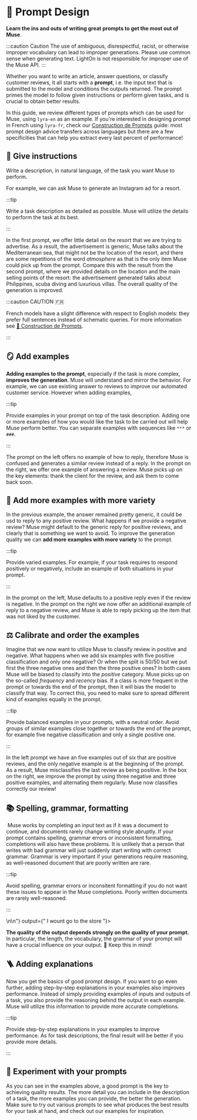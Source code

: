 ---
---


# 📜 Prompt Design

**Learn the ins and outs of writing great prompts to get the most out of Muse**.

:::caution Caution
The use of ambiguous, disrespectful, racist, or otherwise improper vocabulary can lead to improper generations. Please use common sense when generating text. LightOn is not responsible for improper use of the Muse API.
:::

Whether you want to write an article, answer questions, or classify customer reviews, it all starts with a **prompt**, i.e. the input text that is submitted to the model and conditions the outputs returned. The prompt primes the model to follow given instructions or perform given tasks, and is crucial to obtain better results.

​In this guide, we review different types of prompts which can be used for Muse, using `lyra-en` as an example. 
If you're interested in designing prompt in French using `lyra-fr`, check our [Construction de Prompts](/guides/french/prompt) guide: 
most prompt design advice transfers across languages but there are a few specificities that can help you extract every last percent of performance!

## 📢 Give instructions

Write a description, in natural language, of the task you want Muse to perform.

For example, we can ask Muse to generate an Instagram ad for a resort.

:::tip

Write a task description as detailed as possible. Muse will utilize the details to perform the task at its best.

:::

<div class="row list_ZO3j" style={{justifyContent: "center"}}>
    <div class="col col--6 margin-bottom--lg">
        <CardNoLink title={"Bad ❌"} prompt={"An Instagram ad for Atmosphere resort.\n\n\nInstagram Ad:\n\n"} 
        output={"Beautiful post-card perfect villas, romantic atmosphere, delicious food and a magnificent view - it's like a dream come true!\ Let the Mediterranean heat of the sun and the sight of the beautiful sea and the sea of blue sky take your breath away!\n\nA little blue sky, a little blue sea and a little white sand. An atmosphere of pure tranquility and the possibility of a lovely and relaxing holiday, is what you can experience in the beautiful atmosphere of the Atmosphere resort."}></CardNoLink>
    </div>
    <div class="col col--6 margin-bottom--lg">
        <CardNoLink title={"Better ✅"} prompt={"An Instagram ad for Atmosphere resort, a luxury hotel on Apo island in the Philippines with world-class diving.\nInstagram Ad:\n\n"} 
        output={"Visit Atmosphere\n\n Atmosphere has just opened its doors and is now ready to offer an unparalleled experience in luxurious, private villas. While the resort’s restaurant is world-class, the real star of the show is the ocean itself. With five stunning dive sites around the island, there’s no better way to enjoy a vacation than with scuba diving. Check out some of our most recent Instagram posts below and get ready to be immersed in paradise!"}></CardNoLink>
    </div>
</div>

In the first prompt, we offer little detail on the resort that we are trying to advertise. As a result, the advertisement is generic, Muse talks about the Mediterranean sea, that might not be the location of the resort, 
and there are some repetitions of the word *atmosphere* as that is the only item Muse could pick up from the prompt. Compare this with the result from the second prompt, where we provided details on the location
and the main selling points of the resort: the advertisement generated talks about Philippines, scuba diving and luxurious villas. The overall quality of the generation is improved.

:::caution CAUTION 🇫🇷

French models have a slight difference with respect to English models: they prefer full sentences instead of schematic queries. For more information see [📜 Construction de Prompts](/usecases/french/prompt).

:::

## 🪞 Add examples

**​Adding examples to the prompt**, especially if the task is more complex, **improves the generation**. Muse will understand and mirror the behavior. For example, we can use existing answer to reviews to improve our automated customer service.
However when adding examples, 

:::tip

Provide examples in your prompt on top of the task description. Adding one or more examples of how you would like the task to be carried out will help Muse perform better. You can separate examples with 
sequences like `***` or `###`.

:::

<div class="row list_ZO3j" style={{justifyContent: "center"}}>
    <div class="col col--6 margin-bottom--lg">
        <CardNoLink title={"Bad ❌"} prompt={"Answer the following client reviews.\n\n###\nReview: I like this bar. The deco, the staff and the little bit of a mystery in finding it all adds up to a positive experience.\nAnswer:"} 
        output={" I love the mystery of finding this bar, but I am disappointed with the food. It is all over the place. I am glad I tried it."}></CardNoLink>
    </div>
    <div class="col col--6 margin-bottom--lg">
        <CardNoLink title={"Better ✅"} prompt={"Answer the following client reviews.\n\n###\nReview: Really innovative and cool vibe. Cocktails are unusual sounding, but great tasting. We loved the service too, not at all pretentious, friendly and attentive. We’ll be back!\nAnswer: Thank you for your positive review! We hope to see you again soon :).\n\n###\nReview: I like this bar. The deco, the staff and the little bit of a mystery in finding it all adds up to a positive experience.\nAnswer: "} 
        output={"Thank you for your review. We are glad that you enjoyed your experience. We look forward to seeing you again soon."}></CardNoLink>
    </div>
</div>

The prompt on the left offers no example of how to reply, therefore Muse is confused and generates a similar review instead of a reply. In the prompt on the right, we offer one example of answering a review. 
Muse picks up on the key elements: thank the client for the review, and ask them to come back soon. 


## 🍱 Add more examples with more variety

In the previous example, the answer remained pretty generic, it could be usd to reply to any positive review. 
What happens if we provide a negative review? Muse might default to the generic reply for positive reviews, and clearly that is something we want to avoid. 
To improve the generation quality we can **add more examples with more variety** to the prompt.

:::tip

Provide varied examples. For example, if your task requires to respond positively or negatively, include an example of both situations in your prompt.

:::

<div class="row list_ZO3j" style={{justifyContent: "center"}}>
    <div class="col col--6 margin-bottom--lg">
        <CardNoLink title={"Bad ❌"} prompt={"Answer the following client reviews.\n\n###\nReview: Really innovative and cool vibe. Cocktails are unusual sounding, but great tasting. We loved the service too, not at all pretentious, friendly and attentive. We’ll be back!\nAnswer: Thank you for your positive review! We hope to see you again soon :).\n\n###\nReview: Nice place, the drinks though...\nAnswer: "} 
        output={"Thank you for your positive review! We hope to see you again soon :)."}></CardNoLink>
    </div>
    <div class="col col--6 margin-bottom--lg">
        <CardNoLink title={"Better ✅"} prompt={"Answer the following client reviews.\n\n###\nReview: Really innovative and cool vibe. Cocktails are unusual sounding, but great tasting. We loved the service too, not at all pretentious, friendly and attentive. We’ll be back!\nAnswer: Thank you for your positive review! We hope to see you again soon :).\n\n###\nReview: Great atmosphere. Poor service and drinks. Waited 45 minutes for our drinks. The mojito was like Sprite with mint garnish. Expensive and overrated. Go elsewhere.\nAnswer: We are sorry we didn't meet your expectations, and that you had to wait for so long. We hope you give us another chance soon.\n\n###\nReview: Nice place, the drinks though...\nAnswer: "} 
        output={"We are sorry that you didn't like our cocktails. Your feedback is very important for us."}></CardNoLink>
    </div>
</div>

In the prompt on the left, Muse defaults to a positive reply even if the review is negative. In the prompt on the right we now offer an additional example of reply to a negative review, and Muse is able to reply
picking up the item that was not liked by the customer.

## ⚖️ Calibrate and order the examples

Imagine that we now want to utilize Muse to classify review in positive and negative. What happens when we add six examples with five positive classification and only one negative? 
Or when the split is 50/50 but we put first the three negative ones and then the three positive ones? In both cases Muse will be biased to classify into the *positive* category. Muse picks up on
the so-called *frequency* and *recency* bias. If a class is more frequent in the prompt or towards the end of the prompt, then it will bias the model to classify that way. To correct this, you need to make
sure to spread different kind of examples equally in the prompt.

:::tip

Provide balanced examples in your prompts, with a neutral order. Avoid groups of similar examples close together or towards the end of the prompt, for example five negative classification and only a single positive one.

:::

<div class="row list_ZO3j" style={{justifyContent: "center"}}>
    <div class="col col--6 margin-bottom--lg">
        <CardNoLink title={"Bad ❌"} prompt={"This is a review sentiment classifier that classifies the reviews as \"Positive\" or \"Negative\".\n***\nReview: 'Suicide Squad was an awful movie, that's 2 hours of my life I won't get back...'\nSentiment: Negative.\n***\nReview: 'Wooh, just came out of Interstellar and it was amazing.'\nSentiment: Positive.\n***\nReview: 'The new Dune movie is great!'\nSentiment: Positive.\n***\nReview: 'Wooh, just came out of Interstellar and it was amazing.'\nSentiment: Positive.\n***\nReview: 'Smart, funny, clever, joyful, and sad. Should be required viewing for all kids. And everyone else for that matter.'\nSentiment: Positive.\n***\nReview: 'The exceptional ensemble cast brings to light, with subtlety and suspense, a well-known story and a gut-punch of an ending.'\nSentiment: Positive.\n***\nReview: 'Sentimentality I’d expect from Spielberg, not Nolan.'\nSentiment:"} 
        output={"Positive."}></CardNoLink>
    </div>
    <div class="col col--6 margin-bottom--lg">
        <CardNoLink title={"Better ✅"} prompt={"This is a review sentiment classifier that classifies the reviews as \"Positive\" or \"Negative\".\n***\nReview: 'Suicide Squad was an awful movie, that's 2 hours of my life I won't get back...'\nSentiment: Negative.\n***\nReview: 'Wooh, just came out of Interstellar and it was amazing.'\nSentiment: Positive.\n***\nReview: 'A respectable but flawed adaptation of a great musical.'\nSentiment: Negative.\n***\nReview: 'Wooh, just came out of Interstellar and it was amazing.'\nSentiment: Positive.\n***\nReview: 'Whoever’s job it was to guard good writing and acting really fell down on the job.'\nSentiment: Negative.\n***\nReview: 'The exceptional ensemble cast brings to light, with subtlety and suspense, a well-known story and a gut-punch of an ending.'\nSentiment: Positive.\n***\nReview: 'Sentimentality I’d expect from Spielberg, not Nolan.'\nSentiment:"} 
        output={"Negative."}></CardNoLink>
    </div>
</div>

In the left prompt we have an five examples out of six that are positive reviews, and the only negative example is at the beginning of the prompt. As a result, Muse misclassifies the last review as being positive.
In the box on the right, we improve the prompt by using three negative and three positive examples, and alternating them regularly. Muse now classifies correctly our review!

## 📚  Spelling, grammar, formatting
​
Muse works by completing an input text as if it was a document to continue, and documents rarely change writing style abruptly. If your prompt contains spelling, grammar errors or inconsistent formatting, completions will also 
have these problems. It is unlikely that a person that writes with bad grammar will just suddenly start writing with correct grammar. Grammar is very important if your generations require reasoning, as
well-reasoned document that are poorly written are rare.

:::tip

Avoid spelling, grammar errors or inconsitent formatting if you do not want these issues to appear in the Muse completions. Poorly written documents are rarely well-reasoned.

:::

<div class="row list_ZO3j">
    <div class="col col--6 margin-bottom--lg">
        <CardNoLink title={"Bad ❌"} prompt={"corect to std english:\n\nShe no went to the market. ->\n\n"} output={" I wount go to the store "}></CardNoLink>
    </div>
    <div class="col col--6 margin-bottom--lg">
        <CardNoLink title={"Better ✅"} prompt={"Correct to standard English:\n\nWrong: She no went to the market.\nCorrect: "} output={"She didn't go to the market."}></CardNoLink>
    </div>
</div>

**The quality of the output depends strongly on the quality of your prompt.** In particular, the length, the vocabulary, the grammar of your prompt will have a crucial influence on your output. 🧠 Keep this in mind! 
​
## 🪜 Adding explanations

Now you get the basics of good prompt design. If you want to go even further, adding step-by-step explanations in your examples also improves performance.
Instead of simply providing examples of inputs and outputs of a task, you also provide the reasoning behind the output in each example. Muse will utilize this information to provide more accurate completions.

:::tip

Provide step-by-step explanations in your examples to improve performance. As for task descriptions, the final result will be better if you provide more details.

:::

<div class="row list_ZO3j">
    <div class="col col--6 margin-bottom--lg">
        <CardNoLink title={"Bad ❌"} prompt={"This is a review sentiment classifier that classifies the reviews as \"Positive\" or \"Negative\".\n\n***\nReview: 'Exhilarating, profound, trite, flawed, perfect, but always very meta. An exciting flight of fancy with an outstanding ensemble cast...'\nSentiment: Positive.\n***\nReview: 'A respectable but flawed adaptation of a great musical. Am I allowed to say that I’m getting tired of Meryl Streep?'\nSentiment:"} 
        output={"Positive."}></CardNoLink>
    </div>
    <div class="col col--6 margin-bottom--lg">
        <CardNoLink title={"Better ✅"} prompt={"This is a review sentiment classifier that classifies the reviews as \"Positive\" or \"Negative\".\n***\nReview: 'Exhilarating, profound, trite, flawed, perfect, but always very meta. An exciting flight of fancy with an outstanding ensemble cast...'\nThis review mentions an \"outstanding cast\" and an \"exciting flight of fancy\", therefore it is positive.\n***\nReview: 'A respectable but flawed adaptation of a great musical. Am I allowed to say that I’m getting tired of Meryl Streep?'\nThis review mentions"} 
        output={"a \"respectable but flawed adaptation\", therefore it is negative."}></CardNoLink>
    </div>
</div>


## 🧪 Experiment with your prompts

As you can see in the examples above, a good prompt is the key to achieving quality results. The more detail you can include in the description of a task, the more examples you can provide, the better the generation. Make sure to try out various prompts to see what produces the best results for your task at hand, and check out our examples for inspiration.
